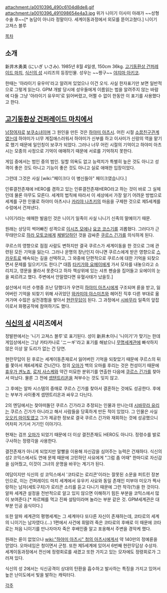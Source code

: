 attachment:/a0010396_490c6104d8de8.gif
attachment:/a0010396_491098654e4a3.jpg
위가 니이기 이사미
아래가 ~~성형수술 후~~[* 농담이 아니라 정말이다. 세계이동과정에서 외모를 뜯어고쳤다.] 니이기 고져스 블루

[[목차]]

== 소개 ==
新井木勇美 (にいぎ いさみ). 1985년 8월 4일생, 150cm 36kg. [[고기동환상 건퍼레이드 마치]], [[식신의 성]] 시리즈의 등장인물. 성우는 ~~짱구~~ [[야지마 아키코]].

한때는 '아라이기 유우미'라고 알려져 있었으나 이건 오식. 사실 한자표기만 보면 일반적으로 그렇게 읽는다. GPM 개발 당시에 성우들에게 이름읽는 법을 알려주지 않는 바람에 다들 그냥 '아라이기 유우미'로 읽어버렸고, 어쩔 수 없이 한동안 이 표기를 사용했다고 한다.

== [[고기동환상 건퍼레이드 마치]]에서 ==
[[남장여자]]로 [[보쿠소녀]]이며 그 원인을 만든 것은 [[하야미 아츠시]]. 어린 시절 [[소꿉친구]]관계였는데 하야미가 너무 계집애스러워서 하야미가 신부를 하고 이사미가 신랑의 역을 맡기로 했기 때문에 일인칭이 보쿠가 되었다. 그러나 너무 어린 시절의 기억이고 하야미 아츠시는 모종의 사정으로 기억이 애매하기 때문에 서로를 기억하지 못한다.

게임 중에서는 범인 중의 범인. 일할 의욕도 없고 능력치가 특별히 높은 것도 아니고 성격이 좋은 것도 아니고 기능이 좋은 것도 아니고 실로 애매한 입장이었다.

그런데 그것은 사실 [wiki:"페이크다 이 병신들아" 페이크였습니다.]

인류결전존재에 HERO를 겸하고 있는 인류결전존재HERO라고 하는 것이 바로 그 실체인데 물론 아무도 모른다. 세계의 법칙에 따라서 이 세상에서 가장 알기 어려운 방법으로 세계를 구한 인물로 하야미 아츠시나 [[카리야 나츠키]]의 마음을 구제한 것으로 제5세계를 수렁에서 건져낸다.

니이기라는 애매한 발음인 것은 니이기 일족이 사실 니니기 신족의 말예이기 때문.

원래는 상당히 썩어빠진 성격으로 [[이시즈 모에]]나 [[요코 코스기]]를 괴롭혔다. 그러다가 근무태만으로 [[하라 모토코]]에게 [[체벌]]당하던 것을 감싸준 [[쿠르스 긴가]]를 의식하게 된다.

쿠르스의 영향으로 점점 사람도 변하지만 결국 쿠르스가 세계이동을 한 것으로 그에 관련된 모든 기억을 잃는다. 그러나 운명의 장난인지 아니면 쿠르스에게 받은 영향으로 [[스카우트]]로 배속되는 길을 선택하고, 그 와중에 단편적으로 쿠르스에 대한 기억을 되찾으면서 문제를 일으키기도 한다.[* 대뜸 [[타키가와 요헤이]]에게 가서 모자를 내놓으라고 소리치고, 영문을 몰라서 못준다고 하자 책상위에 있는 샤프 펜슬을 집어들고 요에이의 눈을 찌르려고 했다. 주변에서 안말렸다면 유혈사태가 났을듯.]

설산에서 미션 수행중 조난 당했다가 우연히 [[하야미 아츠시]]에게 구조되며 륜을 받고, 잃어버린 기억을 되찾기 위해 사귀었던 [[와카미야 야스미츠]]와 헤어진 직후 다른 부대로 옮겨가며 수많은 실전경험을 쌓아서 [[현란무답]]이 된다. 그 과정에서 [[시바무라]] 일족의 앞잡이로서 화평공작에 참여하기도 했다.

== [[식신의 성]] 시리즈에서 ==
정발판에서는 '니기 고져스 블루'로 표기된다. 성이 新井木이니 '니이기'가 맞기는 한데 게임상에서는 그냥 카타카나로 'ニーギ'라고 표기를 해놨으니 [[무명세계관]]에 빠삭하지 않은 이상 알 도리가 없는 건 당연.

현란무답이 된 후로는 세계이동존재로서 잃어버린 기억을 되찾았기 때문에 쿠르스의 뒤를 쫓아서 제6세계로 건너간다. 청의 [[오마]]가 백의 오마를 후리는 것은 천성이기 때문에 [[휴우가 겐노죠]], [[로저 사스케]]와 약간 미묘한 분위기를 연출한 다음에 [[쿠르스 긴가]]를 찾아서 떠났다. 물론 그 전에 [[셉텐트리온]]을 쳐부수는 것도 잊지 않고.

그 후에는 알파 시스템의 중매로 쿠르스 긴가를 찾아서 결혼하는 것에도 성공한다. 후에는 부부가 사이좋게 셉텐트리온과 싸우고 다닌다.

2의 엔딩에서는 찾아떠돌던 쿠르스 긴가라고 추정되는 인물과 만나는데 [[시바무라 유리]]는 쿠르스 긴가가 아니라고 해서 사람들을 당혹하게 만든 적이 있었다. 그 인물은 사실 [[오오키 마이토]]였고 그가 제공한 정보로 결국 쿠르스 긴가와 재회하는 것에 성공했으니 어차피 거기서 거기인 이야기다.

현재는 검프 [[오마]]가 되었기 때문에 더 이상 결전존재도 HERO도 아니다. 정령수를 발로 구사하는 정령각을 사용한다.

결전존재가 아니게 되었지만 말빨을 이용해 자신감을 심어주는 능력은 건재하다. 식신의 성2 코믹스에서도 연애 문제 때문에 고민하던 사요에게 "그럼 좀 어때" 한마디로 자신감을 심어줬고, 이것이 그녀의 운명을 바꾸는 계기가 된다.

여담이지만 식신의 성 코믹스에서 '코타로는 로리콘'이라는 잘못된 소문을 퍼트린 장본인으로, 이는 건퍼레이드 마치 세계에서 유우키 사요와 동일 존재인 미부야 미오가 짝사랑하는 남자(세토구치)가 로리콘 소리를 듣고 다니기 때문에 그런 착각(?)을 한 것이다. 알파 세계관 설정을 전반적으로 알고 있지 않으면 이해하기 힘든 부분을 코믹스에서 많이 보여준다.[* 파르페를 먹고 진짜 설탕이라며 놀라는 부분 같은 것. GPM세계관은 대부분 인공 음식이다.]

또한 알파 세계관의 평행세계는 그 세계마다 또다른 자신이 존재하는데, 코타로의 세계의 니이기는 남자였다.(…) 1편에서 사건에 휘말려 죽은 코타로의 후배로 이 때문에 코타로는 처음 니이기를 만나자마자 죽은 후배인줄 알고 포옹해서 주변을 경악케 했다.

원래는 륜이 없었으나 [[wiki:"하야미 아츠시" 청의 아츠시]]에게서 약 140만의 정예륜을 얻었다. 오마네임은 청이면서 군청. 또한 제5세계에 있어서 6번째 현란무답상 수상자. 세계이동과정에서 전신에 정령회로를 새겼고 또한 가지고 있는 모자에도 정령회로가 그러져 있다.

식신의 성 2에서는 식신공격이 상대의 탄환을 흡수하고 발사하는 특징을 가지고 있어서 높은 난이도에서 빛을 발하는 캐릭터다.

[[각주]]
